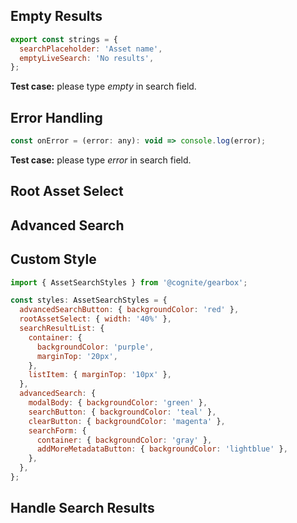 
<Meta title="Assets|AssetSearch/Example" decorators={decorators} />

## Empty Results

```jsx
export const strings = {
  searchPlaceholder: 'Asset name',
  emptyLiveSearch: 'No results',
};
```

**Test case:** please type *empty* in search field.

<Preview>
  <Story name="Empty Results" >
    <AssetSearch
      onLiveSearchSelect={onLiveSearchSelect}
      strings={strings}
    />
  </Story>
</Preview>

## Error Handling

```jsx
const onError = (error: any): void => console.log(error);
```

**Test case:** please type *error* in search field.

<Preview>
  <Story name="Error Handling" >
    <AssetSearch
      onLiveSearchSelect={onLiveSearchSelect}
      onError={onError} 
    />
  </Story>
</Preview>

## Root Asset Select

<Preview>
  <Story name="Root Asset Select" >
    <AssetSearch 
      onLiveSearchSelect={onLiveSearchSelect} 
      rootAssetSelect={true} 
    />
  </Story>
</Preview>

## Advanced Search

<Preview>
  <Story name="Advanced Search" >
    <AssetSearch 
      onLiveSearchSelect={onLiveSearchSelect} 
      advancedSearch={true} 
    />
  </Story>
</Preview>

## Custom Style

```jsx
import { AssetSearchStyles } from '@cognite/gearbox';

const styles: AssetSearchStyles = {
  advancedSearchButton: { backgroundColor: 'red' },
  rootAssetSelect: { width: '40%' },
  searchResultList: {
    container: {
      backgroundColor: 'purple',
      marginTop: '20px',
    },
    listItem: { marginTop: '10px' },
  },
  advancedSearch: {
    modalBody: { backgroundColor: 'green' },
    searchButton: { backgroundColor: 'teal' },
    clearButton: { backgroundColor: 'magenta' },
    searchForm: {
      container: { backgroundColor: 'gray' },
      addMoreMetadataButton: { backgroundColor: 'lightblue' },
    },
  },
};
```

<Preview>
  <Story name="Custom Style" >
    <AssetSearch 
      onLiveSearchSelect={onLiveSearchSelect} 
      advancedSearch={true} 
      rootAssetSelect={true} 
      styles={styles}
    />
  </Story>
</Preview>

## Handle Search Results

<Preview>
  <Story name="Handle Search Results" >
    <AssetSearch 
      showLiveSearchResults={false} 
      onSearchResult={onSearchResult} 
    />
  </Story>
</Preview>
